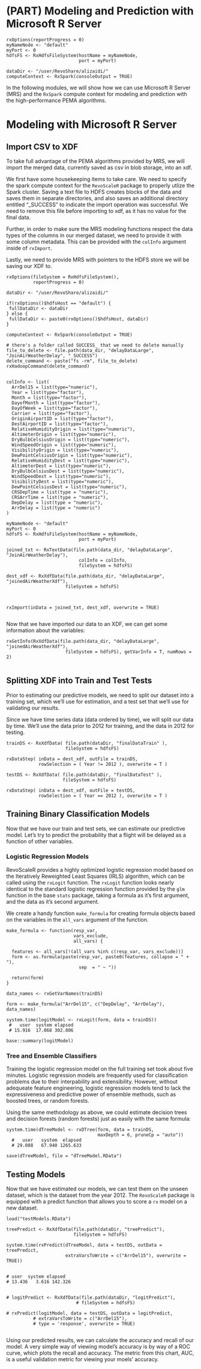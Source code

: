 # (PART) Modeling and Prediction with Microsoft R Server {-}

```r-reportprogress
rxOptions(reportProgress = 0)
myNameNode <- "default"
myPort <- 0
hdfsFS <- RxHdfsFileSystem(hostName = myNameNode, 
                           port = myPort)

dataDir <- "/user/RevoShare/alizaidi/"
computeContext <- RxSpark(consoleOutput = TRUE)

```


In the following modules, we will show how we can use Microsoft R Server (MRS) and the `RxSpark` compute context for modeling and prediction with the high-performance PEMA algorithms.

# Modeling with Microsoft R Server


## Import CSV to XDF

To take full advantage of the PEMA algorithms provided by MRS, we will import the merged data, currently saved as csv in blob storage, into an xdf. 

We first have some housekeeping items to take care. We need to specify the spark compute context for the `RevoScaleR` package to properly utlize the Spark cluster. Saving a text file to HDFS creates blocks of the data and saves them in separate directories, and also saves an additional directory entitled "_SUCCESS" to indicate the import operation was successful. We need to remove this file before importing to xdf, as it has no value for the final data. 

Further, in order to make sure the MRS modeling functions respect the data types of the columns in our merged dataset, we need to provide it with some column metadata. This can be provided with the `colInfo` argument inside of `rxImport`.

Lastly, we need to provide MRS with pointers to the HDFS store we will be saving our XDF to.

```r-import-xdf


rxOptions(fileSystem = RxHdfsFileSystem(),
          reportProgress = 0)

dataDir <- "/user/RevoShare/alizaidi/"

if(rxOptions()$hdfsHost == "default") {
 fullDataDir <- dataDir
} else {
 fullDataDir <- paste0(rxOptions()$hdfsHost, dataDir)
}  

computeContext <- RxSpark(consoleOutput = TRUE)

# there's a folder called SUCCESS_ that we need to delete manually
file_to_delete <- file.path(data_dir, "delayDataLarge", "JoinAirWeatherDelay", "_SUCCESS")
delete_command <- paste("fs -rm", file_to_delete)
rxHadoopCommand(delete_command)


colInfo <- list(
  ArrDel15 = list(type="numeric"),
  Year = list(type="factor"),
  Month = list(type="factor"),
  DayofMonth = list(type="factor"),
  DayOfWeek = list(type="factor"),
  Carrier = list(type="factor"),
  OriginAirportID = list(type="factor"),
  DestAirportID = list(type="factor"),
  RelativeHumidityOrigin = list(type="numeric"),
  AltimeterOrigin = list(type="numeric"),
  DryBulbCelsiusOrigin = list(type="numeric"),
  WindSpeedOrigin = list(type="numeric"),
  VisibilityOrigin = list(type="numeric"),
  DewPointCelsiusOrigin = list(type="numeric"),
  RelativeHumidityDest = list(type="numeric"),
  AltimeterDest = list(type="numeric"),
  DryBulbCelsiusDest = list(type="numeric"),
  WindSpeedDest = list(type="numeric"),
  VisibilityDest = list(type="numeric"),
  DewPointCelsiusDest = list(type="numeric"),
  CRSDepTime = list(type = "numeric"),
  CRSArrTime = list(type = "numeric"),
  DepDelay = list(type = "numeric"),
  ArrDelay = list(type = "numeric")
)

myNameNode <- "default"
myPort <- 0
hdfsFS <- RxHdfsFileSystem(hostName = myNameNode, 
                           port = myPort)

joined_txt <- RxTextData(file.path(data_dir, "delayDataLarge", "JoinAirWeatherDelay"),
                           colInfo = colInfo,
                           fileSystem = hdfsFS)

dest_xdf <- RxXdfData(file.path(data_dir, "delayDataLarge", "joinedAirWeatherXdf"),
                      fileSystem = hdfsFS)



rxImport(inData = joined_txt, dest_xdf, overwrite = TRUE)


```

Now that we have imported our data to an XDF, we can get some information about the variables:

```r-get-info


rxGetInfo(RxXdfData(file.path(data_dir, "delayDataLarge", "joinedAirWeatherXdf"),
                      fileSystem = hdfsFS), getVarInfo = T, numRows = 2)


```


## Splitting XDF into Train and Test Tests

Prior to estimating our predictive models, we need to split our dataset into a training set, which we'll use for estimation, and a test set that we'll use for validating our results.

Since we have time series data (data ordered by time), we will split our data by time. We'll use the data prior to 2012 for training, and the data in 2012 for testing. 

```r-splitxdf

trainDS <- RxXdfData( file.path(dataDir, "finalDataTrain" ),
                      fileSystem = hdfsFS)

rxDataStep( inData = dest_xdf, outFile = trainDS,
            rowSelection = ( Year != 2012 ), overwrite = T )

testDS <- RxXdfData( file.path(dataDir, "finalDataTest" ),
                     fileSystem = hdfsFS)

rxDataStep( inData = dest_xdf, outFile = testDS,
            rowSelection = ( Year == 2012 ), overwrite = T )

```

## Training Binary Classification Models

Now that we have our train and test sets, we can estimate our predictive model. Let's try to predict the probability that a flight will be delayed as a function of other variables.


### Logistic Regression Models

RevoScaleR provides a highly optimized logistic regression model based on the Iteratively Reweighted Least Squares (IRLS) algorithm, which can be called using the `rxLogit` function. The `rxLogit` function looks nearly identical to the standard logistic regression function provided by the `glm` function in the base `stats` package, taking a formula as it's first argument, and the data as it's second argument. 

We create a handy function `make_formula` for creating formula objects based on the variables in the `all_vars` argument of the function.

```r-train-logit

make_formula <- function(resp_var,
                         vars_exclude,
                         all_vars) {
  
  features <- all_vars[!(all_vars %in% c(resp_var, vars_exclude))]
  form <- as.formula(paste(resp_var, paste0(features, collapse = " + "),
                           sep  = " ~ "))
  
  return(form)
}

data_names <- rxGetVarNames(trainDS)

form <- make_formula("ArrDel15", c("DepDelay", "ArrDelay"), data_names)

system.time(logitModel <- rxLogit(form, data = trainDS))
 #   user  system elapsed 
 # 15.916  17.068 302.806 

base::summary(logitModel)

```

### Tree and Ensemble Classifiers

Training the logistic regression model on the full training set took about five minutes. Logistic regression models are frequently used for classification problems due to their interpability and extensibility. However, without adequeate feature engineering, logistic regression models tend to lack the expressiveness and predictive power of ensemble methods, such as boosted trees, or random forests.

Using the same methodology as above, we could estimate decision trees and decision forests (random forests) just as easily with the same formula:

```r-dtree-forest-train

system.time(dTreeModel <- rxDTree(form, data = trainDS,
                                  maxDepth = 6, pruneCp = "auto"))
  #   user   system  elapsed 
  # 29.088   67.940 1265.633

save(dTreeModel, file = "dTreeModel.RData")

```

## Testing Models

Now that we have estimated our models, we can test them on the unseen dataset, which is the dataset from the year 2012. The `RevoScaleR` package is equipped with a predict function that allows you to score a `rx` model on a new dataset.

```r-test-score

load("testModels.RData")

treePredict <- RxXdfData(file.path(dataDir, "treePredict"),
                         fileSystem = hdfsFS)

system.time(rxPredict(dTreeModel, data = testDS, outData = treePredict, 
                      extraVarsToWrite = c("ArrDel15"), overwrite = TRUE))


# user  system elapsed 
# 13.436   3.616 142.326


# logitPredict <- RxXdfData(file.path(dataDir, "logitPredict"),
                          # fileSystem = hdfsFS)

# rxPredict(logitModel, data = testDS, outData = logitPredict,
          # extraVarsToWrite = c("ArrDel15"),
          # type = 'response', overwrite = TRUE)


```


Using our predicted results, we can calculate the accuracy and recall of our model. A very simple way of viewing model's accuracy is by way of a ROC curve, which plots the recall and accuracy. The metric from this chart, AUC, is a useful validation metric for viewing your moels' accuracy.
